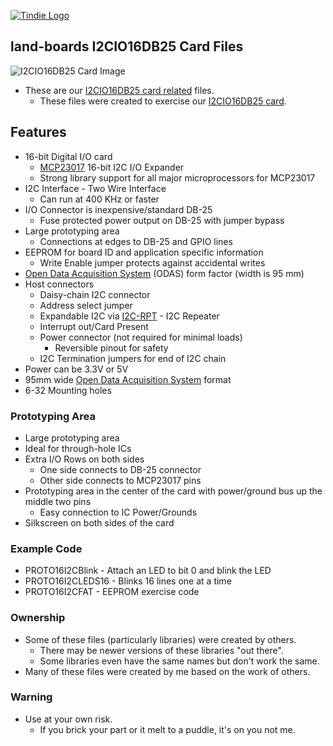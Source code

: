 <a href="https://www.tindie.com/products/land_boards/16-bit-digital-io-w-proto-area-I2CIO16DB25/" >
<img src="http://land-boards.com/tindie/tindie-larges-v2.png" alt="Tindie Logo">
</img></a>

== land-boards I2CIO16DB25 Card Files ==

<img src="http://land-boards.com/blwiki/images/b/b6/I2CIO16DB25-P1010411-720px.jpg" alt="I2CIO16DB25 Card Image"></img>

* These are our [http://land-boards.com/blwiki/index.php?title=I2CIO16-DB25 I2CIO16DB25 card related] files.
** These files were created to exercise our [http://land-boards.com/blwiki/index.php?title=I2CIO16-DB25 I2CIO16DB25 card].

== Features ==

* 16-bit Digital I/O card
** [http://ww1.microchip.com/downloads/en/DeviceDoc/21952b.pdf MCP23017] 16-bit I2C I/O Expander
** Strong library support for all major microprocessors for MCP23017
* I2C Interface - Two Wire Interface
** Can run at 400 KHz or faster
* I/O Connector is inexpensive/standard DB-25
** Fuse protected power output on DB-25 with jumper bypass
* Large prototyping area
** Connections at edges to DB-25 and GPIO lines
* EEPROM for board ID and application specific information
** Write Enable jumper protects against accidental writes
* [[Open Data Acquisition System]] (ODAS) form factor (width is 95 mm)
* Host connectors
** Daisy-chain I2C connector
** Address select jumper
** Expandable I2C via [[I2C-RPT]] - I2C Repeater
** Interrupt out/Card Present
** Power connector (not required for minimal loads)
*** Reversible pinout for safety
** I2C Termination jumpers for end of I2C chain
* Power can be 3.3V or 5V
* 95mm wide [[Open Data Acquisition System]] format
* 6-32 Mounting holes

=== Prototyping Area ===

* Large prototyping area
* Ideal for through-hole ICs
* Extra I/O Rows on both sides
** One side connects to DB-25 connector
** Other side connects to MCP23017 pins
* Prototyping area in the center of the card with power/ground bus up the middle two pins
** Easy connection to IC Power/Grounds
* Silkscreen on both sides of the card

=== Example Code ===

* PROTO16I2CBlink - Attach an LED to bit 0 and blink the LED
* PROTO16I2CLEDS16 - Blinks 16 lines one at a time
* PROTO16I2CFAT - EEPROM exercise code

=== Ownership ===

* Some of these files (particularly libraries) were created by others.
** There may be newer versions of these libraries "out there".
** Some libraries even have the same names but don't work the same.
* Many of these files were created by me based on the work of others.

=== Warning ===

* Use at your own risk.
** If you brick your part or it melt to a puddle, it's on you not me.
